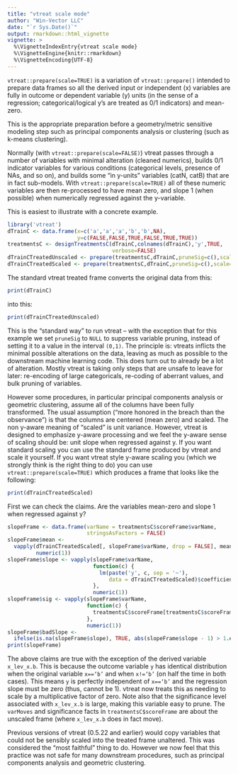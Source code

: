 ```yaml
---
title: "vtreat scale mode"
author: "Win-Vector LLC"
date: "`r Sys.Date()`"
output: rmarkdown::html_vignette
vignette: >
  %\VignetteIndexEntry{vtreat scale mode}
  %\VignetteEngine{knitr::rmarkdown}
  %\VignetteEncoding{UTF-8}
---
```


<code>vtreat::prepare(scale=TRUE)</code> is a variation of 
<code>vtreat::prepare()</code> intended to prepare data frames so all 
the derived input or independent (x) variables 
 are fully in outcome or dependent variable (y) units
(in the sense of a regression; categorical/logical y's are treated as 0/1 indicators)
and mean-zero.  

This is the appropriate preparation before a geometry/metric sensitive modeling step
such as principal components analysis or clustering (such as k-means clustering).

Normally (with <code>vtreat::prepare(scale=FALSE)</code>) vtreat
passes through a number of variables with minimal alteration (cleaned numerics),
builds 0/1 indicator variables for various conditions (categorical levels, 
presence of NAs, and so on), and builds some "in y-units" variables (catN, catB) that 
are in fact sub-models.  With <code>vtreat::prepare(scale=TRUE)</code> all of these 
numeric variables are then re-processed to have mean zero, and slope 1 (when possible)
when numerically regressed against the y-variable.

This is easiest to illustrate with a concrete example.

```r
library('vtreat')
dTrainC <- data.frame(x=c('a','a','a','b','b',NA),
                      y=c(FALSE,FALSE,TRUE,FALSE,TRUE,TRUE))
treatmentsC <- designTreatmentsC(dTrainC,colnames(dTrainC),'y',TRUE,
                                 verbose=FALSE)
dTrainCTreatedUnscaled <- prepare(treatmentsC,dTrainC,pruneSig=c(),scale=FALSE)
dTrainCTreatedScaled <- prepare(treatmentsC,dTrainC,pruneSig=c(),scale=TRUE)
```

The standard vtreat treated frame converts the original data from this:

```r
print(dTrainC)
```

into this:

```r
print(dTrainCTreatedUnscaled)
```

This is the "standard way" to run vtreat -- with the exception that for this example we set 
<code>pruneSig</code> to <code>NULL</code> to suppress variable pruning, instead of setting it to a value in the interval
<code>(0,1)</code>.  The principle is: vtreats inflicts the minimal possible alterations on the data, leaving as much as possible to the downstream machine learning code. This does turn out to already be a lot of alteration.  Mostly vtreat is taking only steps that are unsafe to leave for later: re-encoding of large categoricals, re-coding of aberrant values, and bulk pruning of variables.

However some procedures, in particular principal components analysis or geometric
clustering, assume all of the columns have been fully transformed.  The usual assumption ("more honored in the breach than the observance") is that the columns
are centered (mean zero) and scaled.  The non y-aware meaning of "scaled" is 
unit variance.  However, vtreat is designed to emphasize y-aware processing and we feel the y-aware sense of scaling should be: unit slope when regressed against y.  If you 
want standard scaling you can use the standard frame produced by vtreat and scale it
yourself.  If you want vtreat style y-aware scaling you (which we strongly think
is the right thing to do) you can use <code>vtreat::prepare(scale=TRUE)</code> which
produces a frame that looks like the following:

```r
print(dTrainCTreatedScaled)
```

First we can check the claims.  Are the variables mean-zero and slope 1 when regressed against y?

```r
slopeFrame <- data.frame(varName = treatmentsC$scoreFrame$varName,
                         stringsAsFactors = FALSE)
slopeFrame$mean <-
  vapply(dTrainCTreatedScaled[, slopeFrame$varName, drop = FALSE], mean,
         numeric(1))
slopeFrame$slope <- vapply(slopeFrame$varName,
                           function(c) {
                             lm(paste('y', c, sep = '~'),
                                data = dTrainCTreatedScaled)$coefficients[[2]]
                           },
                           numeric(1))
slopeFrame$sig <- vapply(slopeFrame$varName,
                         function(c) {
                           treatmentsC$scoreFrame[treatmentsC$scoreFrame$varName == c, 'sig']
                         },
                         numeric(1))
slopeFrame$badSlope <-
  ifelse(is.na(slopeFrame$slope), TRUE, abs(slopeFrame$slope - 1) > 1.e-8)
print(slopeFrame)
```

The above claims are true with the exception of the derived variable <code>x_lev_x.b</code>.
This is because the outcome variable <code>y</code> has identical distribution
when the original variable <code>x=='b'</code> and when <code>x!='b'</code> (on half the time in both cases).  This means <code>y</code> is perfectly independent 
of <code>x=='b'</code> and the regression slope must be zero (thus, cannot be 1).  vtreat now treats
this as needing to scale by a multiplicative factor of zero. Note also that the significance level associated with <code>x_lev_x.b</code> is large, making this variable easy to prune. The <code>varMoves</code> and significance
facts in <code>treatmentsC\$scoreFrame</code> are about the unscaled frame (where <code>x_lev_x.b</code> does in fact move).  

Previous versions of vtreat (0.5.22 and earlier) would copy variables that
could not be sensibly scaled into the treated frame unaltered.  This was considered the "most faithful"
thing to do.  However we now feel that this practice was not safe for many downstream procedures, such as principal
components analysis and geometric clustering. 
